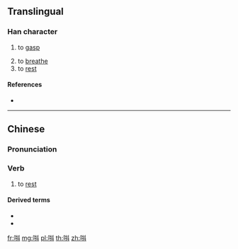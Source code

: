 ==Translingual==

===Han character===
{{Han char|rn=30|rad=口|as=07|sn=10|four=|canj=RQYJ|ids=⿲口扌斗}}

# {{label|mul|Cantonese}} to [[gasp]]
# to [[breathe]]
# to [[rest]]

====References====
* {{Han ref|kx=0193.051|hdz=10625.051|uh=551E|ud=21790}}

----

==Chinese==
{{zh-forms}}

===Pronunciation===
{{zh-pron
|m=
|c=tau2
|cat=v
}}

===Verb===
{{zh-verb}} {{tcx|Cantonese|lang=zh}}

# to [[rest]]

====Derived terms====
* {{zh-l|唞氣}}
* {{zh-l|早唞}}

[[fr:唞]]
[[mg:唞]]
[[pl:唞]]
[[th:唞]]
[[zh:唞]]